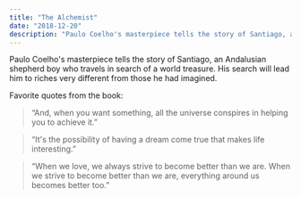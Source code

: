 ```yaml
---
title: "The Alchemist"
date: "2018-12-20"
description: "Paulo Coelho's masterpiece tells the story of Santiago, an Andalusian shepherd boy who travels in search of a world treasure. His search will lead him to riches very different from those he had imagined."
---
```


Paulo Coelho's masterpiece tells the story of Santiago, an Andalusian shepherd boy who travels in search of a world treasure. His search will lead him to riches very different from those he had imagined.

Favorite quotes from the book:

> “And, when you want something, all the universe conspires in helping you to achieve it.”

> “It's the possibility of having a dream come true that makes life interesting.”

> “When we love, we always strive to become better than we are. When we strive to become better than we are, everything around us becomes better too.”
